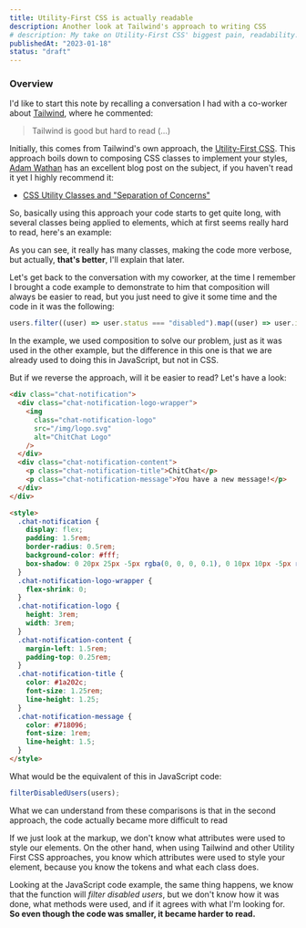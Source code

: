 ```yaml
---
title: Utility-First CSS is actually readable
description: Another look at Tailwind's approach to writing CSS
# description: My take on Utility-First CSS' biggest pain, readability.
publishedAt: "2023-01-18"
status: "draft"
---
```


### Overview

I'd like to start this note by recalling a conversation I had with a co-worker about [Tailwind](https://tailwindcss.com/), where he commented:

> Tailwind is good but hard to read (…)

Initially, this comes from Tailwind's own approach, the [Utility-First CSS](https://tailwindcss.com/docs/utility-first). This approach boils down to composing CSS classes to implement your styles, [Adam Wathan](https://twitter.com/adamwathan) has an excellent blog post on the subject, if you haven't read it yet I highly recommend it:

- [CSS Utility Classes and "Separation of Concerns"](https://adamwathan.me/css-utility-classes-and-separation-of-concerns/)

So, basically using this approach your code starts to get quite long, with several classes being applied to elements, which at first seems really hard to read, here's an example:

As you can see, it really has many classes, making the code more verbose, but actually, **that's better**, I'll explain that later.

Let's get back to the conversation with my coworker, at the time I remember I brought a code example to demonstrate to him that composition will always be easier to read, but you just need to give it some time and the code in it was the following:

```ts showLineNumbers
users.filter((user) => user.status === "disabled").map((user) => user.id);
```

In the example, we used composition to solve our problem, just as it was used in the other example, but the difference in this one is that we are already used to doing this in JavaScript, but not in CSS.

But if we reverse the approach, will it be easier to read? Let's have a look:

```html showLineNumbers
<div class="chat-notification">
  <div class="chat-notification-logo-wrapper">
    <img
      class="chat-notification-logo"
      src="/img/logo.svg"
      alt="ChitChat Logo"
    />
  </div>
  <div class="chat-notification-content">
    <p class="chat-notification-title">ChitChat</p>
    <p class="chat-notification-message">You have a new message!</p>
  </div>
</div>

<style>
  .chat-notification {
    display: flex;
    padding: 1.5rem;
    border-radius: 0.5rem;
    background-color: #fff;
    box-shadow: 0 20px 25px -5px rgba(0, 0, 0, 0.1), 0 10px 10px -5px rgba(0, 0, 0, 0.04);
  }
  .chat-notification-logo-wrapper {
    flex-shrink: 0;
  }
  .chat-notification-logo {
    height: 3rem;
    width: 3rem;
  }
  .chat-notification-content {
    margin-left: 1.5rem;
    padding-top: 0.25rem;
  }
  .chat-notification-title {
    color: #1a202c;
    font-size: 1.25rem;
    line-height: 1.25;
  }
  .chat-notification-message {
    color: #718096;
    font-size: 1rem;
    line-height: 1.5;
  }
</style>
```

What would be the equivalent of this in JavaScript code:

```ts showLineNumbers
filterDisabledUsers(users);
```

What we can understand from these comparisons is that in the second approach, the code actually became more difficult to read

If we just look at the markup, we don't know what attributes were used to style our elements. On the other hand, when using Tailwind and other Utility First CSS approaches, you know which attributes were used to style your element, because you know the tokens and what each class does.

Looking at the JavaScript code example, the same thing happens, we know that the function will _filter disabled users_, but we don't know how it was done, what methods were used, and if it agrees with what I'm looking for. **So even though the code was smaller, it became harder to read.**
